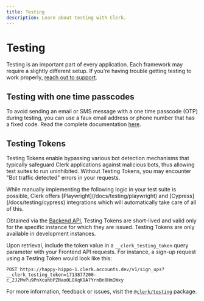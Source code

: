 ```yaml
---
title: Testing
description: Learn about testing with Clerk.
---
```


# Testing

Testing is an important part of every application. Each framework may require a slightly different setup. If you're having trouble getting testing to work properly, [reach out to support](https://clerk.com/contact/support).

## Testing with one time passcodes

To avoid sending an email or SMS message with a one time passcode (OTP) during testing, you can use a faux email address or phone number that has a fixed code. Read the complete documentation [here](https://clerk.com/docs/testing/test-emails-and-phones).

## Testing Tokens

Testing Tokens enable bypassing various bot detection mechanisms that typically safeguard Clerk applications against malicious bots, thus allowing test suites to run uninhibited. Without Testing Tokens, you may encounter "Bot traffic detected" errors in your requests.

<Callout type="info">
  While manually implementing the following logic in your test suite is possible, Clerk offers [Playwright](/docs/testing/playwright) and [Cypress](/docs/testing/cypress) integrations which will automatically take care of all of this.
</Callout>

Obtained via the [Backend API](https://clerk.com/docs/reference/backend-api/tag/Testing-Tokens), Testing Tokens are short-lived and valid only for the specific instance for which they are issued. Testing Tokens are only available in development instances.

Upon retrieval, include the token value in a `__clerk_testing_token` query parameter with your Frontend API requests. For instance, a sign-up request using a Testing Token would look like this:

```shell
POST https://happy-hippo-1.clerk.accounts.dev/v1/sign_ups?__clerk_testing_token=1713877200-c_2J2MvPu9PnXcuhbPZNao0LOXqK9A7YrnBn0HmIWxy
```

For more information, feedback or issues, visit the [`@clerk/testing`](https://github.com/clerk/javascript/tree/main/packages/testing) package.

